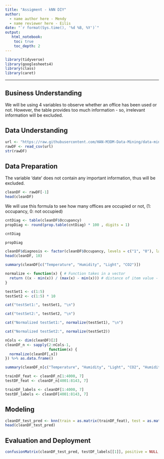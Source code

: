 ```yaml
---
title: "Assigment - kNN DIY"
author:
  - name author here - Mendy
  - name reviewer here - Eilis
date: "`r format(Sys.time(), '%d %B, %Y')`"
output:
   html_notebook:
    toc: true
    toc_depth: 2
---
```



```r
library(tidyverse)
library(googlesheets4)
library(class)
library(caret)
```

---




## Business Understanding
We will be using 4 variables to observe whether an office has been used or not. However, the table provides too much information - so, irrelevant information will be excluded.

## Data Understanding
```r
url <- "https://raw.githubusercontent.com/HAN-M3DM-Data-Mining/data-mining-s2y2122-Mendy1997/master/datasets/KNN-occupancy.csv"
rawDF <- read_csv(url)
str(rawDF)
```


## Data Preparation

The variable 'date' does not contain any important information, thus will be excluded. 
```r
cleanDF <- rawDF[-1]
head(cleanDF)
```

We will use this formula to see how many offices are occupied or not, (1: occupancy, 0: not occupied)

```r
cntDiag <- table(cleanDF$Occupancy)
propDiag <- round(prop.table(cntDiag) * 100 , digits = 1)

cntDiag
```
```r
propDiag
```
```r
cleanDF$diagnosis <- factor(cleanDF$Occupancy, levels = c("1", "0"), labels = c("Occupancy", "Not occupied")) %>% relevel("Not occupied")
head(cleanDF, 10)
```
```r
summary(cleanDF[c("Temperature", "Humidity", "Light", "CO2")])
```
```r
normalize <- function(x) { # Function takes in a vector
  return ((x - min(x)) / (max(x) - min(x))) # distance of item value - minimum vector value divided by the range of all vector values
}

testSet1 <- c(1:5)
testSet2 <- c(1:5) * 10

cat("testSet1:", testSet1, "\n")
```
```r
cat("testSet2:", testSet2, "\n")
```
```r
cat("Normalized testSet1:", normalize(testSet1), "\n")
```
```r
cat("Normalized testSet2:", normalize(testSet2))
```
```r
nCols <- dim(cleanDF)[2]
cleanDF_n <- sapply(2:nCols-1,
                    function(x) {
  normalize(cleanDF[,x])
}) %>% as.data.frame()

summary(cleanDF_n[c("Temperature", "Humidity", "Light", "CO2", "HumidityRatio")])
```
```r
trainDF_feat <- cleanDF_n[1:4000, 7]
testDF_feat <- cleanDF_n[4001:8143, 7]
```
```r
trainDF_labels <- cleanDF[1:4000, 7]
testDF_labels <- cleanDF[4001:8143, 7]
```



## Modeling

```r
cleanDF_test_pred <- knn(train = as.matrix(trainDF_feat), test = as.matrix(testDF_feat), cl = as.matrix(trainDF_labels), k = 21)
head(cleanDF_test_pred)
```



## Evaluation and Deployment

```r
confusionMatrix(cleanDF_test_pred, testDF_labels[[1]], positive = NULL, dnn = c("Prediction", "True"))
```


